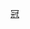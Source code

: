 {{Navbox
|bodyclass=hlist

| name   = 2009-10年英冠球會球季
| title  = [[2009年至2010年英格蘭足球冠軍聯賽|2009/10年]][[英格蘭足球冠軍聯賽|英格蘭足球冠軍-{}-聯賽]]球會球季

| list1  = 
*[[班士利2009年至2010年球季|-{zh-hans:巴恩斯利; zh-hk:班士利;}-]]
* [[黑池2009年至2010年球季|黑池]]
* [[布里斯托城2009年至2010年球季|-{zh-hans:布里斯托尔城; zh-hk:布里斯托城;}-]]
* [[卡迪夫城2009年至2010年球季|卡迪夫城]]
* [[高雲地利2009年至2010年球季|-{zh-hans:考文垂; zh-hk:高雲地利;}-]]
* [[水晶宮2009年至2010年球季|水晶宮]]
* [[打比郡2009年至2010年球季|-{zh-hans:德比郡; zh-hk:打比郡;}-]]
* [[唐卡士打2009年至2010年球季|-{zh-hans:唐卡斯特; zh-hk:唐卡士打;}-]]
* [[葉士域治2009年至2010年球季|-{zh-hans:伊普斯维奇; zh-hk:葉士域治;}-]]
* [[李斯特城2009年至2010年球季|-{zh-hans:莱切斯特城; zh-hk:李斯特城;}-]]
* [[米杜士堡2009年至2010年球季|-{zh-hans:米德尔斯堡; zh-hk:米杜士堡;}-]]
* [[紐卡素2009年至2010年球季|-{zh-hans:纽卡斯尔联; zh-hk:紐卡素;}-]]
* 

| list2  =
*[[諾定咸森林2009年至2010年球季|-{zh-hans:诺丁汉森林;zh-hk:諾定咸森林}-]]
* [[彼德堡2009年至2010年球季|-{zh-hans:皮特堡联; zh-hk:彼德堡;}-]]
* [[普利茅夫2009年至2010年球季|-{zh-hans:普利茅斯; zh-hk:普利茅夫;}-]]
* [[普雷斯頓2009年至2010年球季|普雷斯頓]]
* [[昆士柏流浪2009年至2010年球季|-{zh-hans:女王公园巡游者; zh-hk:昆士柏流浪;}-]]
* [[雷丁2009年至2010年球季|雷丁]]
* [[斯肯索普2009年至2010年球季|-{zh-hans:斯坎索普; zh-hk:斯肯索普;}-]]
* [[錫菲聯2009年至2010年球季|-{zh-hans:谢菲尔德联; zh-hk:錫菲聯;}-]]
* [[錫周三2009年至2010年球季|-{zh-hans:谢周三; zh-hk:錫周三;}-]]
* [[史雲斯2009年至2010年球季|-{zh-hans:斯旺西; zh-hk:史雲斯;}-]]
* [[屈福特2009年至2010年球季|-{zh-hans:沃特福德; zh-hk:屈福特;}-]]
* [[西布朗2009年至2010年球季|-{zh-hans:西布罗姆维奇; zh-hk:西布朗;}-]]
}}<noinclude>
[[Category:英格蘭足球聯賽模板|冠]]
</noinclude>